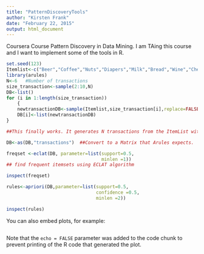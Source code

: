 ```yaml
---
title: "PatternDiscoveryTools"
author: "Kirsten Frank"
date: "February 22, 2015"
output: html_document
---
```


Coursera Course Pattern Discovery in Data Mining. I am TAing this course and I want to implement some of the tools in R.


```r
set.seed(123)
Itemlist<-c("Beer","Coffee","Nuts","Diapers","Milk","Bread","Wine","Cheese","HotDogs","Steak","Ketchup","Mustard")
library(arules)
N<-6   #Number of transactions
size_transaction<-sample(2:10,N)
DB<-list()
for (i in 1:length(size_transaction))
    {
    newtransactionDB<-sample(Itemlist,size_transaction[i],replace=FALSE)
    DB[i]<-list(newtransactionDB)
}

##This finally works. It generates N transactions from the ItemList without duplicates.

DB<-as(DB,"transactions")  ##Convert to a Matrix that Arules expects.

freqset <-eclat(DB, parameter=list(support=0.5,
                                   minlen =1))
## find frequent itemsets using ECLAT algorithm

inspect(freqset)

rules<-apriori(DB,parameter=list(support=0.5,
                                 confidence =0.5,
                                 minlen =2))

inspect(rules)
```

You can also embed plots, for example:

```r

```

Note that the `echo = FALSE` parameter was added to the code chunk to prevent printing of the R code that generated the plot.
